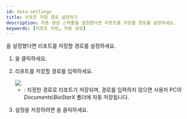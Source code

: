 ```yaml
---
id: data-settings
title: 리포트 저장 경로 설정하기
description: 자동 생성 스케줄을 설정했다면 리포트를 저장할 경로를 설정하세요.
keywords: [리포트 저장, 자동 생성]
---
```


<Cmd sid='reportApp.mainMenu.schedule' product='2' />을 설정했다면 리포트를 저장할 경로를 설정하세요.

1. <Cmd sid='reportApp.mainMenu.settings' product='2' />을 클릭하세요.

1. 리포트를 저장할 경로를 입력하세요.

    <Image src='/img/biostarx-data-settings.png' className='none' />

    * <Cmd sid='reportApp.exportReportPath' product='2' />: 지정한 경로로 리포트가 저장되며, 경로를 입력하지 않으면 사용자 PC의 *Documents\BioStarX* 폴더에 자동 저장됩니다.

1. 설정을 저장하려면 <Cmd sid="reportApp.apply" product='2' />을 클릭하세요.